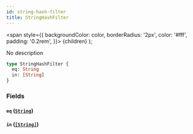 ```yaml
---
id: string-hash-filter
title: StringHashFilter
---
```


<span
style={{
      backgroundColor: color,
      borderRadius: '2px',
      color: '#fff',
      padding: '0.2rem',
    }}>
{children}
</span>
);

No description

```graphql
type StringHashFilter {
  eq: String
  in: [String]
}
```

### Fields

#### `eq` ([`String`](/docs/schema/scalars/string))

#### `in` ([`[String]`](/docs/schema/scalars/string))

